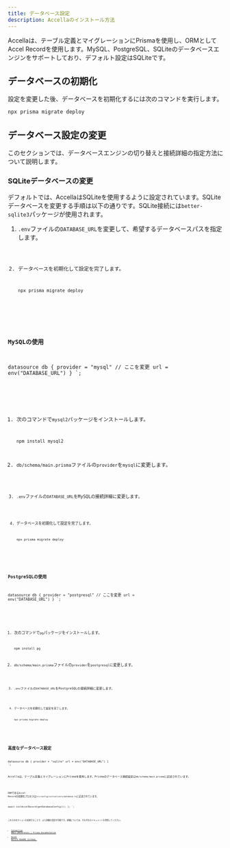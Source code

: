 ```yaml
---
title: データベース設定
description: Accellaのインストール方法
---
```



Accellaは、テーブル定義とマイグレーションにPrismaを使用し、ORMとしてAccel Recordを使用します。MySQL、PostgreSQL、SQLiteのデータベースエンジンをサポートしており、デフォルト設定はSQLiteです。

## データベースの初期化

設定を変更した後、データベースを初期化するには次のコマンドを実行します。

~~~bash
npx prisma migrate deploy
~~~

## データベース設定の変更

このセクションでは、データベースエンジンの切り替えと接続詳細の指定方法について説明します。

### SQLiteデータベースの変更

デフォルトでは、AccellaはSQLiteを使用するように設定されています。SQLiteデータベースを変更する手順は以下の通りです。SQLite接続には`better-sqlite3`パッケージが使用されます。

<Steps>

1. `.env`ファイルの`DATABASE_URL`を変更して、希望するデータベースパスを指定します。

   <Code code='DATABASE_URL="file:/path/to/dev.db"' lang="dotenv" title='.env' />

2. データベースを初期化して設定を完了します。

   ~~~bash
   npx prisma migrate deploy
   ~~~

</Steps>

### MySQLの使用

datasource db {
  provider = "mysql" // ここを変更
  url      = env("DATABASE_URL")
}
`;

<Steps>

1. 次のコマンドで`mysql2`パッケージをインストールします。

   ~~~bash
   npm install mysql2
   ~~~

2. `db/schema/main.prisma`ファイルの`provider`を`mysql`に変更します。

   <Code code={mysqlSource} lang="prisma" title='db/schema/main.prisma' />

3. `.env`ファイルの`DATABASE_URL`をMySQLの接続詳細に変更します。

   <Code code='DATABASE_URL="mysql://root:@localhost:3306/accella_dev"' lang="dotenv" title='.env' />

4. データベースを初期化して設定を完了します。

   ~~~bash
   npx prisma migrate deploy
   ~~~

</Steps>

### PostgreSQLの使用

datasource db {
  provider = "postgresql" // ここを変更
  url      = env("DATABASE_URL")
}
`;

<Steps>

1. 次のコマンドで`pg`パッケージをインストールします。

   ~~~bash
   npm install pg
   ~~~

2. `db/schema/main.prisma`ファイルの`provider`を`postgresql`に変更します。

   <Code code={pgSource} lang="prisma" title='db/schema/main.prisma' />

3. `.env`ファイルの`DATABASE_URL`をPostgreSQLの接続詳細に変更します。

   <Code code='DATABASE_URL="postgresql://test:password@localhost:5432/accella_dev"' lang="dotenv" title='.env' />

4. データベースを初期化して設定を完了します。

   ~~~bash
   npx prisma migrate deploy
   ~~~

</Steps>

## 高度なデータベース設定

datasource db {
  provider = "sqlite"
  url      = env("DATABASE_URL")
}
`;

Accellaは、テーブル定義とマイグレーションにPrismaを使用します。Prismaのデータベース接続設定は`db/schema/main.prisma`に記述されています。

<Code code={sqliteSource} lang="prisma" title='db/schema/main.prisma' />

ORMであるAccel Recordの初期化プロセスは`src/config/initializers/database.ts`に記述されています。


  await initAccelRecord(getDatabaseConfig());
};
`;

<Code code={setupDatabase} lang="ts" title='src/config/initializers/database.ts' />

これらのセクションを変更することで、より詳細な設定が可能です。詳細については、それぞれのドキュメントを参照してください。

- [Connection URLs (Reference) | Prisma Documentation](https://www.prisma.io/docs/orm/reference/connection-urls)
- [Accel Record README（GitHub）](https://github.com/koyopro/accella/blob/main/packages/accel-record/README-ja.md)
